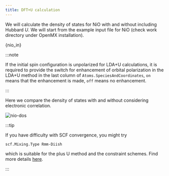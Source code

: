 ```yaml
---
title: DFT+U calculation
---
```


We will calculate the density of states for NiO with and without including
Hubbard $U$. We will start from the example input file for NiO (check work
directory under OpenMX installation).


<CodeBlock language="fortran" title="src/NiO/NiO.in" showLineNumbers>{nio_in}</CodeBlock>

:::note

If the initial spin configuration is unpolarized for LDA+U calculations, it is
required to provide the switch for enhancement of orbital polarization in the
LDA+U method in the last column of `Atoms.SpeciesAndCoordinates`, `on` means
that the enhancement is made, `off` means no enhancement.

:::

Here we compare the density of states with and without considering electronic
correlation.

<picture>
  <source type="image/webp" srcSet={require("/img/nio-dos.webp").default} />
  <img src={require("/img/nio-dos.png").default} alt="nio-dos" />
</picture>

:::tip

If you have difficulty with SCF convergence, you might try

```
scf.Mixing.Type Rmm-Diish
```

which is suitable for the plus U method and the constraint schemes. Find more
details [here](http://www.openmx-square.org/openmx_man3.9/node40.html).

:::
